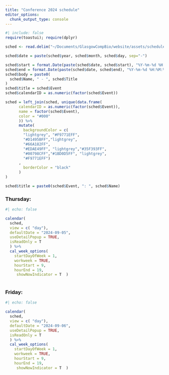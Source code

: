 ```yaml
---
title: "Conference 2024 schedule"
editor_options: 
  chunk_output_type: console
---
```


```r
#| include: false
require(toastui); require(dplyr)

sched <- read.delim("~/Documents/GlasgowCompBio/website/assets/schedule/2024_sched.txt")

sched$date = paste(sched$year, sched$month, sched$day, sep="-")

sched$start = format.Date(paste(sched$date, sched$start), "%Y-%m-%d %H:%M:%S")
sched$end = format.Date(paste(sched$date, sched$end), "%Y-%m-%d %H:%M:%S")
sched$body = paste0(
  sched$Name, " - ", sched$Title
)
sched$title = sched$Event
sched$calendarID = as.numeric(factor(sched$Event))

sched = left_join(sched, unique(data.frame(
      calendarID = as.numeric(factor(sched$Event)),
      name = factor(sched$Event),
      color = "#000"
      )) %>%
      mutate(
        backgroundColor = c(
        "lightgrey", "#F9771EFF",
        "#D1495BFF","lightgrey",
        "#66A182FF",
        "#EDAE49FF", "lightgrey","#35F393FF",
        "#00798CFF","#1BD0D5FF", "lightgrey",
        "#F9771EFF")
      ,
        borderColor = "black"
      )
)

sched$title = paste0(sched$Event, ": ", sched$Name)

```

### Thursday:

```r
#| echo: false

calendar(
  sched,
  view = c( "day"),
  defaultDate = "2024-09-05",
  useDetailPopup = TRUE,
  isReadOnly = T
  ) %>% 
  cal_week_options(
    startDayOfWeek = 1,
    workweek = TRUE,
    hourStart = 9,
    hourEnd = 19,
     showNowIndicator = T  ) 
  


```

### Friday:

```r
#| echo: false

calendar(
  sched,
  view = c( "day"),
  defaultDate = "2024-09-06",
  useDetailPopup = TRUE,
  isReadOnly = T
  ) %>% 
  cal_week_options(
    startDayOfWeek = 1,
    workweek = TRUE,
    hourStart = 9,
    hourEnd = 19,
     showNowIndicator = T  ) 
```
